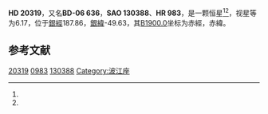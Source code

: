 {{Starbox begin
| name = HD 20319
}}
{{Starbox observe
| epoch = [[J2000.0|J2000.0]]
| constell = {{星座名待查}}<ref name=SIMBAD>{{cite web
 | url=http://simbad.u-strasbg.fr/simbad/sim-id?Ident=HR+983
 | title =Pulsating variable Star
 | publisher=Centre de Données astronomiques de Strasbourg
 | work=SIMBAD
 | accessdate=2012-07-13}}</ref><ref name=DATA>{{cite web
 | url=http://vizier.u-strasbg.fr/viz-bin/VizieR-5?-out.add=.&-source=5050&-corr=PK=HR&-out.max=9999&HR=983
 | title=VizieR Detailed Page
 | accessdate=2012-07-13
 | archive-date=2016-03-04
 | archive-url=https://web.archive.org/web/20160304213425/http://vizier.u-strasbg.fr/viz-bin/VizieR-5?-out.add=.&-source=5050&-corr=PK=HR&-out.max=9999&HR=983
 | dead-url=no
 }}</ref>
| 星官 = 
| ra = {{RA|3|16|0.9}}<ref name=SIMBAD /><ref name=DATA />
| dec = {{DEC|-5|55|7}}<ref name=SIMBAD /><ref name=DATA />
| appmag_v = 6.17<ref name=SIMBAD /><ref name=DATA />
}}
{{Starbox character
| class = B9V<ref name=SIMBAD /><ref name=DATA />
| b-v = -0.02<ref name=SIMBAD /><ref name=DATA />
| u-b = -0.24<ref name=SIMBAD /><ref name=DATA />
| r-i = <ref name=SIMBAD /><ref name=DATA />
| variable = 
}}
{{Starbox astrometry
| radial_v = -0.24
| prop_mo_ra = 7
| parallax = 0.039
| p_error = 
}}
{{Starbox catalog
| names =BD-06 636，[[SAO星表|SAO]] 130388，[[HD星表|HD]] 20319，[[HR星表|HR]] 983}}
{{Starbox reference |Simbad=HR+983}}
{{Starbox end}}

'''HD 20319'''，又名'''BD-06 636'''，'''SAO 130388'''、'''HR 983'''，是一颗恒星<ref name=SIMBAD /><ref name=DATA />，视星等为6.17，位于[[銀道座標系|銀經]]187.86，[[銀道座標系|銀緯]]-49.63，其[[B1900.0|B1900.0]]坐标为赤經{{RA|3|11|4.1}}，赤緯{{DEC|-6|-49.63|18}}。

== 参考文献 ==
{{reflist}}

{{star-stub}}

[[Category:HD和HDE天體|20319]]
[[Category:HR天體|0983]]
[[Category:SAO天體|130388]]
[[Category:波江座|Category:波江座]]